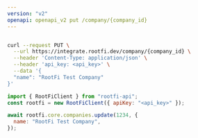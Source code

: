 ```yaml
---
version: "v2"
openapi: openapi_v2 put /company/{company_id}
---
```


<RequestExample>

```bash cURL

curl --request PUT \
  --url https://integrate.rootfi.dev/company/{company_id} \
  --header 'Content-Type: application/json' \
  --header 'api_key: <api_key>' \
  --data '{
  "name": "RootFi Test Company"
}'
```

```javascript NodeJS
import { RootFiClient } from "rootfi-api";
const rootfi = new RootFiClient({ apiKey: "<api_key>" });

await rootfi.core.companies.update(1234, {
  name: "RootFi Test Company",
});
```

</RequestExample>
